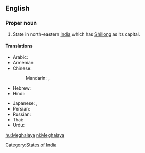 ==English==

===Proper noun===
{{en-proper noun}}

#State in north-eastern [[India]] which has [[Shillong]] as its capital.

====Translations====
{{trans-top|state}}
* Arabic: {{t|ar|ميغالايا|f|tr=mighalaaya|sc=Arab}}
* Armenian: {{t|hy|Մեգհալայա|tr=Meghalaya|sc=Armn}}
* Chinese:
*: Mandarin: {{t|zh|梅加拉亞邦|sc=Hani}},  {{t|zh|梅加拉亚邦|tr=Méijiālāyà-bāng|sc=Hani}}
* Hebrew: {{t|he|מגהלאיה|sc=Hebr}}
* Hindi: {{t|hi|मेघालय|tr=mēghālaya|sc=Deva}}
{{trans-mid}}
* Japanese: {{t|ja|メーガーラヤ州|tr=Mēgāraya-shū|sc=Jpan}},  {{t|ja|メーガーラヤ|tr=Mēgāraya|sc=Jpan}}
* Persian: {{t|fa|مگالایا|sc=fa-Arab}}
* Russian: {{t|ru|Мегхалая|tr=Megxalája|sc=Cyrl}}
* Thai: {{t|th|รัฐเมฆาลัย|sc=Thai}}
* Urdu: {{t|ur|میگھالیہ|sc=ur-Arab}}
{{trans-bottom}}

[[Category:States of India]]

[[hu:Meghalaya]]
[[nl:Meghalaya]]